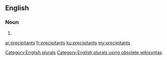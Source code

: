 ==English==

===Noun===
{{head|en}}

# {{plural of|precipitant}}

[[Category:English plurals]][[Category:English plurals using obsolete wikisyntax]]

[[ar:precipitants]]
[[fr:precipitants]]
[[ku:precipitants]]
[[my:precipitants]]